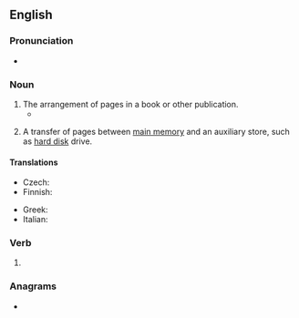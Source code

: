 ==English==
{{wikipedia}}

===Pronunciation===
* {{IPA|en|/ˈpeɪdʒɪŋ/}}

===Noun===
{{en-noun|~}}

# The arrangement of pages in a book or other publication.
#* {{quote-book|en|year=2013|author=Joint Steering Committee|title=RDA: Resource Description and Access: 2013 Revision|passage=Record the total number of pages, leaves, or columns (excluding those that are blank or contain advertising or other inessential matter) followed by ''in various '''pagings''''', ''in various foliations'', or ''in various numberings'', as appropriate.}}
# {{lb|en|computing}} A transfer of pages between [[main memory]] and an auxiliary store, such as [[hard disk]] drive.

====Translations====
{{trans-top|transfer of pages}}
* Czech: {{t|cs|stránkování|n}}
* Finnish: {{t|fi|sivutus}}
{{trans-mid}}
* Greek: {{t+|el|σελιδοποίηση}}
* Italian: {{t|it|paginazione|f}}
{{trans-bottom}}

===Verb===
{{head|en|verb form}}

# {{present participle of|en|page|nocat=1}}

===Anagrams===
* {{anagrams|en|a=agginp|gaping}}